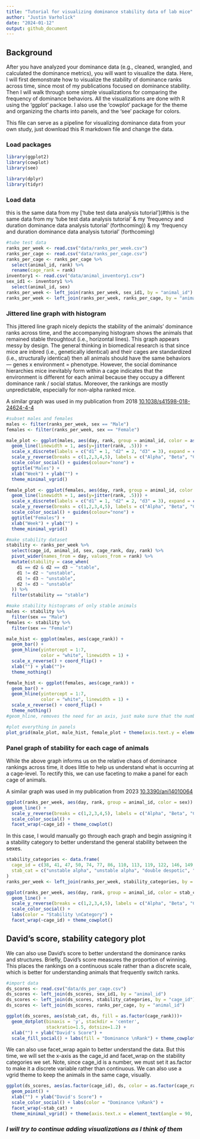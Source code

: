```yaml
---
title: "Tutorial for visualizing dominance stability data of lab mice"
author: "Justin Varholick"
date: "2024-01-12"
output: github_document
---
```


## Background

After you have analyzed your dominance data (e.g., cleaned, wrangled, and calculated the dominance metrics), you will want to visualize the data. Here, I will first demonstrate how to visualize the stability of dominance ranks across time, since most of my publications focused on dominance stability. Then I will walk through some simple visualizations for comparing the frequency of dominance behaviors. All the visualizations are done with R using the 'ggplot' package. I also use the 'cowplot' package for the theme and organizing the charts into panels, and the 'see' package for colors.

This file can serve as a pipeline for visualizing dominance data from your own study, just download this R markdown file and change the data.

### Load packages

```r
library(ggplot2)
library(cowplot)
library(see)

library(dplyr)
library(tidyr)
```

### Load data

this is the same data from my ['tube test data analysis tutorial'](#this is the same data from my 'tube test data analysis tutorial' & my 'frequency and duration dominance data analysis tutorial' (forthcoming)) & my 'frequency and duration dominance data analysis tutorial' (forthcoming)

```r
#tube test data 
ranks_per_week <- read.csv("data/ranks_per_week.csv")
ranks_per_cage <- read.csv("data/ranks_per_cage.csv")
ranks_per_cage <- ranks_per_cage %>% 
  select(animal_id, rank) %>% 
  rename(cage_rank = rank)
inventory1 <- read.csv("data/animal_inventory1.csv")
sex_id1 <- inventory1 %>% 
  select(animal_id, sex)
ranks_per_week <- left_join(ranks_per_week, sex_id1, by = "animal_id")
ranks_per_week <- left_join(ranks_per_week, ranks_per_cage, by = "animal_id")
```

### Jittered line graph with histogram

This jittered line graph nicely depicts the stability of the animals' dominance ranks across time, and the accompanying histogram shows the animals that remained stable throughtout (i.e., horizontal lines). This graph appears messy by design. The general thinking in biomedical research is that since mice are inbred (i.e., genetically identical) and their cages are standardized (i.e., structurally identical) then all animals should have the same behaviors --- genes x environment = phenotype. However, the social dominance hierarchies mice inevitably form within a cage indicates that the environment is different for each animal because they occupy a different dominance rank / social status. Moreover, the rankings are mostly unpredictable, especially for non-alpha ranked mice.

A similar graph was used in my publication from 2018 [10.1038/s41598-018-24624-4](https://doi.org/10.1038/s41598-018-24624-4)[-4](10.1038/s41598-018-24624-4)

```r
#subset males and females
males <- filter(ranks_per_week, sex == "Male")
females <- filter(ranks_per_week, sex == "Female")

male_plot <- ggplot(males, aes(day, rank, group = animal_id, color = as.factor(cage_rank), label = animal_id)) +
  geom_line(linewidth = 1, aes(y=jitter(rank, .5))) +
  scale_x_discrete(labels = c("d1" = 1, "d2" = 2, "d3" = 3), expand = c(0,0)) +
  scale_y_reverse(breaks = c(1,2,3,4,5), labels = c("Alpha", "Beta", "Gamma", "Delta", "Epsilon"), expand = c(0,0)) +
  scale_color_social() + guides(colour="none") +
  ggtitle("Males") +
  xlab("Week") + ylab("") +
  theme_minimal_vgrid()

female_plot <- ggplot(females, aes(day, rank, group = animal_id, color = as.factor(cage_rank), label = animal_id)) +
  geom_line(linewidth = 1, aes(y=jitter(rank, .5))) +
  scale_x_discrete(labels = c("d1" = 1, "d2" = 2, "d3" = 3), expand = c(0,0)) +
  scale_y_reverse(breaks = c(1,2,3,4,5), labels = c("Alpha", "Beta", "Gamma", "Delta", "Epsilon"), expand = c(0,0)) +
  scale_color_social() + guides(colour="none") +
  ggtitle("Females") +
  xlab("Week") + ylab("") +
  theme_minimal_vgrid()

#make stability dataset
stability <- ranks_per_week %>% 
  select(cage_id, animal_id, sex, cage_rank, day, rank) %>% 
  pivot_wider(names_from = day, values_from = rank) %>% 
  mutate(stability = case_when(
    d1 == d2 & d2 == d3 ~ "stable",
    d1 != d2 ~ "unstable",
    d1 != d3 ~ "unstable",
    d2 != d3 ~ "unstable"
  )) %>% 
  filter(stability == "stable")

#make stability histograms of only stable animals
males <- stability %>% 
  filter(sex == "Male") 
females <- stability %>% 
  filter(sex == "Female") 

male_hist <- ggplot(males, aes(cage_rank)) +
  geom_bar() + 
  geom_hline(yintercept = 1:7,
             color = "white", linewidth = 1) +
  scale_x_reverse() + coord_flip() +
  xlab("") + ylab("")+
  theme_nothing()

female_hist <- ggplot(females, aes(cage_rank)) +
  geom_bar() + 
  geom_hline(yintercept = 1:7,
             color = "white", linewidth = 1) +
  scale_x_reverse() + coord_flip() +
  theme_nothing()
#geom_hline, removes the need for an axis, just make sure that the number of lines (e.g. 1:7) is equal to the highest number of animals for a specific rank. In this case, there were 7 female alphas that remained stable. 

#plot everything in panels
plot_grid(male_plot, male_hist, female_plot + theme(axis.text.y = element_blank()), female_hist, ncol = 4, align = "h", rel_widths = c(1.2, .2, 1, .2))
```

### Panel graph of stability for each cage of animals

While the above graph informs us on the relative chaos of dominance rankings across time, it does little to help us understand what is occurring at a cage-level. To rectify this, we can use faceting to make a panel for each cage of animals.

A similar graph was used in my publication from 2023 [10.3390/ani14010064](https://doi.org/10.3390/ani14010064)

```r
ggplot(ranks_per_week, aes(day, rank, group = animal_id, color = sex)) +
  geom_line() +
  scale_y_reverse(breaks = c(1,2,3,4,5), labels = c("Alpha", "Beta", "Gamma", "Delta", "Epsilon")) + 
  scale_color_social() +
  facet_wrap(~cage_id) + theme_cowplot()
```

In this case, I would manually go through each graph and begin assigning it a stability category to better understand the general stability between the sexes.

```r
stability_categories <- data.frame(
  cage_id = c(38, 41, 47, 50, 74, 77, 86, 110, 113, 119, 122, 146, 149, 155, 158, 173, 176, 182, 185),
  stab_cat = c("unstable alpha", "unstable alpha", "double despotic", "despotic", "unstable alpha", "stable transitive", "despotic", "despotic", "despotic", "unstable alpha", "double despotic", "despotic", "despotic", "despotic", "despotic", "double despotic", "stable transitive", "despotic", "despotic")
)
ranks_per_week <- left_join(ranks_per_week, stability_categories, by = "cage_id")

ggplot(ranks_per_week, aes(day, rank, group = animal_id, color = stab_cat)) +
  geom_line() +
  scale_y_reverse(breaks = c(1,2,3,4,5), labels = c("Alpha", "Beta", "Gamma", "Delta", "Epsilon")) + 
  scale_color_social() +
  labs(color = "Stability \nCategory") +
  facet_wrap(~cage_id) + theme_cowplot()
```

## David's score, stability category plot

We can also use David's score to better understand the dominance ranks and structures. Briefly, David's score measures the proportion of winning. This places the rankings on a continuous scale rather than a discrete scale, which is better for understanding animals that frequently switch ranks.

```r
#import data
ds_scores <- read.csv("data/ds_per_cage.csv")
ds_scores <- left_join(ds_scores, sex_id1, by = "animal_id")
ds_scores <- left_join(ds_scores, stability_categories, by = "cage_id")
ds_scores <- left_join(ds_scores, ranks_per_cage, by = "animal_id")

ggplot(ds_scores, aes(stab_cat, ds, fill = as.factor(cage_rank)))+
  geom_dotplot(binaxis = 'y', stackdir = 'center',
               stackratio=1.5, dotsize=1.2) +
  xlab("") + ylab("David's Score") +
  scale_fill_social() + labs(fill = "Dominance \nRank") + theme_cowplot()
```

We can also use facet_wrap again to better understand the data. But this time, we will set the x-axis as the cage_id and facet_wrap on the stability categories we set. Note, since cage_id is a number, we must set it as.factor to make it a discrete variable rather than continuous. We can also use a vgrid theme to keep the animals in the same cage, visually.

```r
ggplot(ds_scores, aes(as.factor(cage_id), ds, color = as.factor(cage_rank)))+
  geom_point() +
  xlab("") + ylab("David's Score") +
  scale_color_social() + labs(color = "Dominance \nRank") +
  facet_wrap(~stab_cat) + 
  theme_minimal_vgrid() + theme(axis.text.x = element_text(angle = 90, vjust = 0.5, hjust=1))
```

### *I will try to continue adding visualizations as I think of them*
